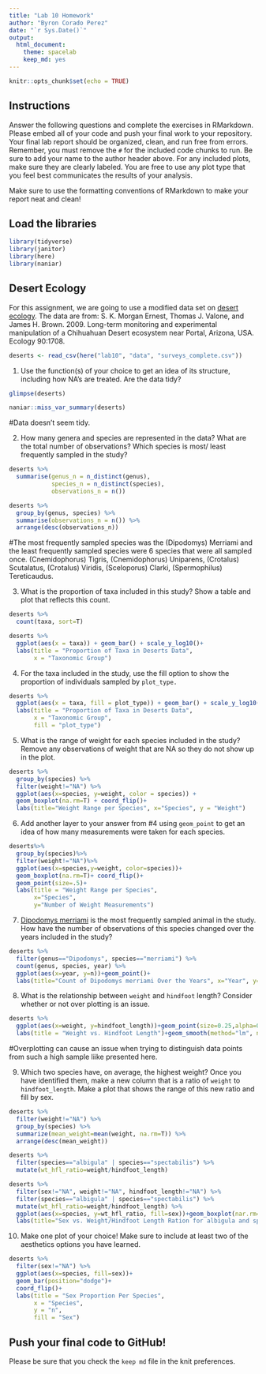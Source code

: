 ```yaml
---
title: "Lab 10 Homework"
author: "Byron Corado Perez"
date: "`r Sys.Date()`"
output:
  html_document: 
    theme: spacelab
    keep_md: yes
---
```


```r
knitr::opts_chunk$set(echo = TRUE)
```

## Instructions
Answer the following questions and complete the exercises in RMarkdown. Please embed all of your code and push your final work to your repository. Your final lab report should be organized, clean, and run free from errors. Remember, you must remove the `#` for the included code chunks to run. Be sure to add your name to the author header above. For any included plots, make sure they are clearly labeled. You are free to use any plot type that you feel best communicates the results of your analysis.  

Make sure to use the formatting conventions of RMarkdown to make your report neat and clean!  

## Load the libraries
```r
library(tidyverse)
library(janitor)
library(here)
library(naniar)
``` 

## Desert Ecology
For this assignment, we are going to use a modified data set on [desert ecology](http://esapubs.org/archive/ecol/E090/118/). The data are from: S. K. Morgan Ernest, Thomas J. Valone, and James H. Brown. 2009. Long-term monitoring and experimental manipulation of a Chihuahuan Desert ecosystem near Portal, Arizona, USA. Ecology 90:1708.
```r
deserts <- read_csv(here("lab10", "data", "surveys_complete.csv"))
```

1. Use the function(s) of your choice to get an idea of its structure, including how NA's are treated. Are the data tidy?  
```r
glimpse(deserts)
```
```r
naniar::miss_var_summary(deserts)
```
#Data doesn't seem tidy.

2. How many genera and species are represented in the data? What are the total number of observations? Which species is most/ least frequently sampled in the study?
```r
deserts %>% 
  summarise(genus_n = n_distinct(genus),
            species_n = n_distinct(species),
            observations_n = n())
```
```r
deserts %>% 
  group_by(genus, species) %>% 
  summarise(observations_n = n()) %>% 
  arrange(desc(observations_n))
```
#The most frequently sampled species was the (Dipodomys) Merriami and the least frequently sampled species were 6 species that were all sampled once. (Cnemidophorus) Tigris, (Cnemidophorus) Uniparens, (Crotalus) Scutalatus, (Crotalus) Viridis, (Sceloporus) Clarki, (Spermophilus) Tereticaudus.

3. What is the proportion of taxa included in this study? Show a table and plot that reflects this count.
```r
deserts %>% 
  count(taxa, sort=T)
```
```r
deserts %>% 
  ggplot(aes(x = taxa)) + geom_bar() + scale_y_log10()+
  labs(title = "Proportion of Taxa in Deserts Data",
       x = "Taxonomic Group")
```

4. For the taxa included in the study, use the fill option to show the proportion of individuals sampled by `plot_type.`
```r
deserts %>% 
  ggplot(aes(x = taxa, fill = plot_type)) + geom_bar() + scale_y_log10() +
  labs(title = "Proportion of Taxa in Deserts Data",
       x = "Taxonomic Group",
       fill = "plot_type")
```

5. What is the range of weight for each species included in the study? Remove any observations of weight that are NA so they do not show up in the plot.
```r
deserts %>% 
  group_by(species) %>% 
  filter(weight!="NA") %>% 
  ggplot(aes(x=species, y=weight, color = species)) +
  geom_boxplot(na.rm=T) + coord_flip()+
  labs(title="Weight Range per Species", x="Species", y = "Weight")
```

6. Add another layer to your answer from #4 using `geom_point` to get an idea of how many measurements were taken for each species.
```r
deserts%>%
  group_by(species)%>%
  filter(weight!="NA")%>%
  ggplot(aes(x=species,y=weight, color=species))+
  geom_boxplot(na.rm=T)+ coord_flip()+
  geom_point(size=.5)+
  labs(title = "Weight Range per Species",
       x="Species",
       y="Number of Weight Measurements")

```

7. [Dipodomys merriami](https://en.wikipedia.org/wiki/Merriam's_kangaroo_rat) is the most frequently sampled animal in the study. How have the number of observations of this species changed over the years included in the study?
```r
deserts %>%
  filter(genus=="Dipodomys", species=="merriami") %>%
  count(genus, species, year) %>%
  ggplot(aes(x=year, y=n))+geom_point()+
  labs(title="Count of Dipodomys merriami Over the Years", x="Year", y="n")+geom_smooth(method="lm", na.rm=T)
```

8. What is the relationship between `weight` and `hindfoot` length? Consider whether or not over plotting is an issue.
```r
deserts %>% 
  ggplot(aes(x=weight, y=hindfoot_length))+geom_point(size=0.25,alpha=0.5,na.rm=T)+
  labs(title = "Weight vs. Hindfoot Length")+geom_smooth(method="lm", na.rm=T)
```
#Overplotting can cause an issue when trying to distinguish data points from such a high sample liike presented here.

9. Which two species have, on average, the highest weight? Once you have identified them, make a new column that is a ratio of `weight` to `hindfoot_length`. Make a plot that shows the range of this new ratio and fill by sex.
```r
deserts %>% 
  filter(weight!="NA") %>% 
  group_by(species) %>% 
  summarize(mean_weight=mean(weight, na.rm=T)) %>% 
  arrange(desc(mean_weight))
```
```r
deserts %>%
  filter(species=="albigula" | species=="spectabilis") %>%
  mutate(wt_hfl_ratio=weight/hindfoot_length)
```
```r
deserts %>%
  filter(sex!="NA", weight!="NA", hindfoot_length!="NA") %>%
  filter(species=="albigula" | species=="spectabilis") %>%
  mutate(wt_hfl_ratio=weight/hindfoot_length) %>%
  ggplot(aes(x=species, y=wt_hfl_ratio, fill=sex))+geom_boxplot(nar.rm=T)+
  labs(title="Sex vs. Weight/Hindfoot Length Ration for albigula and spectabilis", x="Species", y="Weight/Hindfoot Length Ratio")

```

10. Make one plot of your choice! Make sure to include at least two of the aesthetics options you have learned.
```r
deserts %>%
  filter(sex!="NA") %>%
  ggplot(aes(x=species, fill=sex))+
  geom_bar(position="dodge")+
  coord_flip()+
  labs(title = "Sex Proportion Per Species",
       x = "Species",
       y = "n",
       fill = "Sex")
```

## Push your final code to GitHub!
Please be sure that you check the `keep md` file in the knit preferences. 